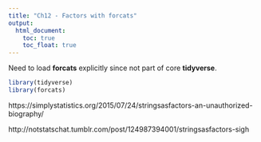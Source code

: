 ```yaml
---
title: "Ch12 - Factors with forcats"
output:
  html_document:
    toc: true
    toc_float: true
---
```


Need to load **forcats** explicitly since not part of core **tidyverse**.

```r
library(tidyverse)
library(forcats)

```

https://simplystatistics.org/2015/07/24/stringsasfactors-an-unauthorized-biography/

http://notstatschat.tumblr.com/post/124987394001/stringsasfactors-sigh

